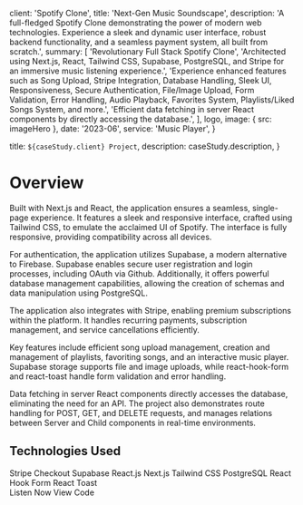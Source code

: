

  client: 'Spotify Clone',
  title: 'Next-Gen Music Soundscape',
  description:
    'A full-fledged Spotify Clone demonstrating the power of modern web technologies. Experience a sleek and dynamic user interface, robust backend functionality, and a seamless payment system, all built from scratch.',
  summary: [
    'Revolutionary Full Stack Spotify Clone',
    'Architected using Next.js, React, Tailwind CSS, Supabase, PostgreSQL, and Stripe for an immersive music listening experience.',
    'Experience enhanced features such as Song Upload, Stripe Integration, Database Handling, Sleek UI, Responsiveness, Secure Authentication, File/Image Upload, Form Validation, Error Handling, Audio Playback, Favorites System, Playlists/Liked Songs System, and more.',
    'Efficient data fetching in server React components by directly accessing the database.',
  ],
  logo,
  image: { src: imageHero },
  date: '2023-06',
  service: 'Music Player',
}

  title: `${caseStudy.client} Project`,
  description: caseStudy.description,
}

<h1 className="text-3xl font-bold">Overview</h1>

<p className="py-6 text-lg">
  Built with Next.js and React, the application ensures a seamless, single-page
  experience. It features a sleek and responsive interface, crafted using
  Tailwind CSS, to emulate the acclaimed UI of Spotify. The interface is fully
  responsive, providing compatibility across all devices.
</p>
<p className="pb-6 text-lg">
  For authentication, the application utilizes Supabase, a modern alternative to
  Firebase. Supabase enables secure user registration and login processes,
  including OAuth via Github. Additionally, it offers powerful database
  management capabilities, allowing the creation of schemas and data
  manipulation using PostgreSQL.
</p>
<p className="pb-6 text-lg">
  The application also integrates with Stripe, enabling premium subscriptions
  within the platform. It handles recurring payments, subscription management,
  and service cancellations efficiently.
</p>
<p className="pb-6 text-lg">
  Key features include efficient song upload management, creation and management
  of playlists, favoriting songs, and an interactive music player. Supabase
  storage supports file and image uploads, while react-hook-form and react-toast
  handle form validation and error handling.
</p>
<p className="pb-6 text-lg">
  Data fetching in server React components directly accesses the database,
  eliminating the need for an API. The project also demonstrates route handling
  for POST, GET, and DELETE requests, and manages relations between Server and
  Child components in real-time environments.
</p>

<h2 className="pt-6 text-2xl font-bold">Technologies Used</h2>

<TagList>
  <TagListItem>Stripe Checkout</TagListItem>
  <TagListItem>Supabase</TagListItem>
  <TagListItem>React.js</TagListItem>
  <TagListItem>Next.js</TagListItem>
  <TagListItem>Tailwind CSS</TagListItem>
  <TagListItem>PostgreSQL</TagListItem>
  <TagListItem>React Hook Form</TagListItem>
  <TagListItem>React Toast</TagListItem>
</TagList>

<div className="flex flex-col items-center">
  <Link
    target="_blank"
    rel="noopener noreferrer"
    href="https://spotify-sigma-six.vercel.app/"
    className="mt-5 w-5/6 rounded-full bg-blue py-2 text-center font-semibold text-white transition hover:bg-cyan md:w-3/6"
  >
    Listen Now
  </Link>
  <Link
    target="_blank"
    rel="noopener noreferrer"
    href="https://github.com/mrwebwork/spotify"
    className="mt-5 w-5/6 rounded-full bg-blue py-2 text-center font-semibold text-white transition hover:bg-cyan md:w-3/6"
  >
    View Code
  </Link>
</div>
